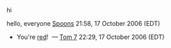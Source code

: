 hi

hello, everyone [[User:Spoons|Spoons]] 21:58, 17 October 2006 (EDT)
* You're [[User:Spoons|red]]! &nbsp;&mdash;&nbsp;[[User:Tom7|Tom 7]] 22:29, 17 October 2006 (EDT)